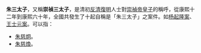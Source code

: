 '''朱三太子'''，又稱'''崇禎三太子'''，是清初[[反清復明|反清復明]]人士對[[崇禎帝|崇禎帝]][[皇子|皇子]]的稱呼，從康熙十二年到康熙六十年，全國共發生了十起自稱是「朱三太子」之案件。如[[杨起隆|杨起隆案]]、[[王士元案|王士元案]]。可以指：

*[[朱慈炯|朱慈炯]]。
*[[朱慈煥|朱慈煥]]。

{{disambig|Cat=四字消歧義}}